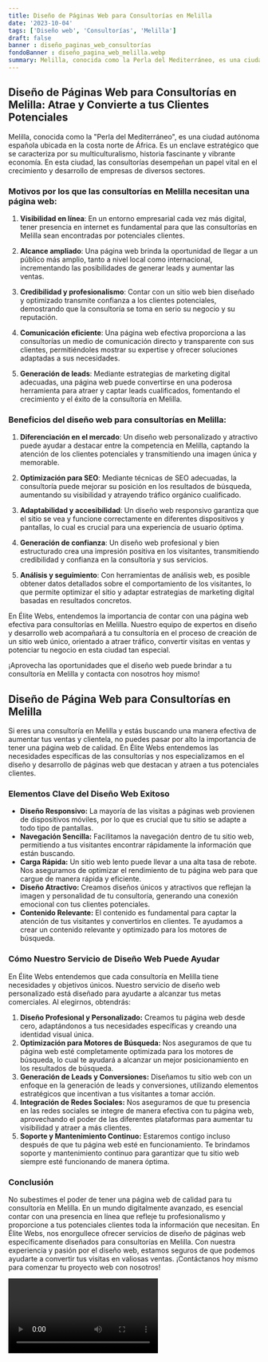 ```yaml
---
title: Diseño de Páginas Web para Consultorías en Melilla
date: '2023-10-04'
tags: ['Diseño web', 'Consultorías', 'Melilla']
draft: false
banner : diseño_paginas_web_consultorías
fondoBanner : diseño_pagina_web_melilla.webp
summary: Melilla, conocida como la Perla del Mediterráneo, es una ciudad autónoma española ubicada en la costa norte de África. Es un enclave estratégico que se caracteriza por su multiculturalismo, historia fascinante y vibrante economía. En esta ciudad, las consultorías desempeñan un papel vital en el crecimiento y desarrollo de empresas de diversos sectores.
---
```


## Diseño de Páginas Web para Consultorías en Melilla: Atrae y Convierte a tus Clientes Potenciales

Melilla, conocida como la "Perla del Mediterráneo", es una ciudad autónoma española ubicada en la costa norte de África. Es un enclave estratégico que se caracteriza por su multiculturalismo, historia fascinante y vibrante economía. En esta ciudad, las consultorías desempeñan un papel vital en el crecimiento y desarrollo de empresas de diversos sectores.

### Motivos por los que las consultorías en Melilla necesitan una página web:

1. **Visibilidad en línea**: En un entorno empresarial cada vez más digital, tener presencia en internet es fundamental para que las consultorías en Melilla sean encontradas por potenciales clientes.

2. **Alcance ampliado**: Una página web brinda la oportunidad de llegar a un público más amplio, tanto a nivel local como internacional, incrementando las posibilidades de generar leads y aumentar las ventas.

3. **Credibilidad y profesionalismo**: Contar con un sitio web bien diseñado y optimizado transmite confianza a los clientes potenciales, demostrando que la consultoría se toma en serio su negocio y su reputación.

4. **Comunicación eficiente**: Una página web efectiva proporciona a las consultorías un medio de comunicación directo y transparente con sus clientes, permitiéndoles mostrar su expertise y ofrecer soluciones adaptadas a sus necesidades.

5. **Generación de leads**: Mediante estrategias de marketing digital adecuadas, una página web puede convertirse en una poderosa herramienta para atraer y captar leads cualificados, fomentando el crecimiento y el éxito de la consultoría en Melilla.

### Beneficios del diseño web para consultorías en Melilla:

1. **Diferenciación en el mercado**: Un diseño web personalizado y atractivo puede ayudar a destacar entre la competencia en Melilla, captando la atención de los clientes potenciales y transmitiendo una imagen única y memorable.

2. **Optimización para SEO**: Mediante técnicas de SEO adecuadas, la consultoría puede mejorar su posición en los resultados de búsqueda, aumentando su visibilidad y atrayendo tráfico orgánico cualificado.

3. **Adaptabilidad y accesibilidad**: Un diseño web responsivo garantiza que el sitio se vea y funcione correctamente en diferentes dispositivos y pantallas, lo cual es crucial para una experiencia de usuario óptima.

4. **Generación de confianza**: Un diseño web profesional y bien estructurado crea una impresión positiva en los visitantes, transmitiendo credibilidad y confianza en la consultoría y sus servicios.

5. **Análisis y seguimiento**: Con herramientas de análisis web, es posible obtener datos detallados sobre el comportamiento de los visitantes, lo que permite optimizar el sitio y adaptar estrategias de marketing digital basadas en resultados concretos.

En Élite Webs, entendemos la importancia de contar con una página web efectiva para consultorías en Melilla. Nuestro equipo de expertos en diseño y desarrollo web acompañará a tu consultoría en el proceso de creación de un sitio web único, orientado a atraer tráfico, convertir visitas en ventas y potenciar tu negocio en esta ciudad tan especial.

¡Aprovecha las oportunidades que el diseño web puede brindar a tu consultoría en Melilla y contacta con nosotros hoy mismo!

<GifSeo />

<Cta />

## **Diseño de Página Web para Consultorías en Melilla**

Si eres una consultoría en Melilla y estás buscando una manera efectiva de aumentar tus ventas y clientela, no puedes pasar por alto la importancia de tener una página web de calidad. En Élite Webs entendemos las necesidades específicas de las consultorías y nos especializamos en el diseño y desarrollo de páginas web que destacan y atraen a tus potenciales clientes.

### **Elementos Clave del Diseño Web Exitoso**

- **Diseño Responsivo:** La mayoría de las visitas a páginas web provienen de dispositivos móviles, por lo que es crucial que tu sitio se adapte a todo tipo de pantallas.
- **Navegación Sencilla:** Facilitamos la navegación dentro de tu sitio web, permitiendo a tus visitantes encontrar rápidamente la información que están buscando.
- **Carga Rápida:** Un sitio web lento puede llevar a una alta tasa de rebote. Nos aseguramos de optimizar el rendimiento de tu página web para que cargue de manera rápida y eficiente.
- **Diseño Atractivo:** Creamos diseños únicos y atractivos que reflejan la imagen y personalidad de tu consultoría, generando una conexión emocional con tus clientes potenciales.
- **Contenido Relevante:** El contenido es fundamental para captar la atención de tus visitantes y convertirlos en clientes. Te ayudamos a crear un contenido relevante y optimizado para los motores de búsqueda.

### **Cómo Nuestro Servicio de Diseño Web Puede Ayudar**

En Élite Webs entendemos que cada consultoría en Melilla tiene necesidades y objetivos únicos. Nuestro servicio de diseño web personalizado está diseñado para ayudarte a alcanzar tus metas comerciales. Al elegirnos, obtendrás:

1. **Diseño Profesional y Personalizado:** Creamos tu página web desde cero, adaptándonos a tus necesidades específicas y creando una identidad visual única.
2. **Optimización para Motores de Búsqueda:** Nos aseguramos de que tu página web esté completamente optimizada para los motores de búsqueda, lo cual te ayudará a alcanzar un mejor posicionamiento en los resultados de búsqueda.
3. **Generación de Leads y Conversiones:** Diseñamos tu sitio web con un enfoque en la generación de leads y conversiones, utilizando elementos estratégicos que incentivan a tus visitantes a tomar acción.
4. **Integración de Redes Sociales:** Nos aseguramos de que tu presencia en las redes sociales se integre de manera efectiva con tu página web, aprovechando el poder de las diferentes plataformas para aumentar tu visibilidad y atraer a más clientes.
5. **Soporte y Mantenimiento Continuo:** Estaremos contigo incluso después de que tu página web esté en funcionamiento. Te brindamos soporte y mantenimiento continuo para garantizar que tu sitio web siempre esté funcionando de manera óptima.

### **Conclusión**

No subestimes el poder de tener una página web de calidad para tu consultoría en Melilla. En un mundo digitalmente avanzado, es esencial contar con una presencia en línea que refleje tu profesionalismo y proporcione a tus potenciales clientes toda la información que necesitan. En Élite Webs, nos enorgullece ofrecer servicios de diseño de páginas web específicamente diseñados para consultorías en Melilla. Con nuestra experiencia y pasión por el diseño web, estamos seguros de que podemos ayudarte a convertir tus visitas en valiosas ventas. ¡Contáctanos hoy mismo para comenzar tu proyecto web con nosotros!

<Video />

<CtaBot job='Consultorías' city='Melilla'/>

<Gmaps query='Melilla+españa+maps' />